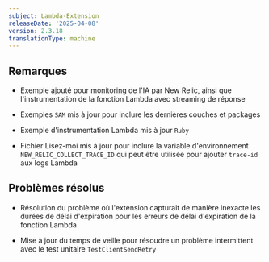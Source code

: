 ```yaml
---
subject: Lambda-Extension
releaseDate: '2025-04-08'
version: 2.3.18
translationType: machine
---
```


## Remarques

* Exemple ajouté pour monitoring de l&apos;IA par New Relic, ainsi que l&apos;instrumentation de la fonction Lambda avec streaming de réponse

* Exemples `SAM` mis à jour pour inclure les dernières couches et packages

* Exemple d&apos;instrumentation Lambda mis à jour `Ruby`

* Fichier Lisez-moi mis à jour pour inclure la variable d&apos;environnement `NEW_RELIC_COLLECT_TRACE_ID` qui peut être utilisée pour ajouter `trace-id` aux logs Lambda

## Problèmes résolus

* Résolution du problème où l&apos;extension capturait de manière inexacte les durées de délai d&apos;expiration pour les erreurs de délai d&apos;expiration de la fonction Lambda

* Mise à jour du temps de veille pour résoudre un problème intermittent avec le test unitaire `TestClientSendRetry`